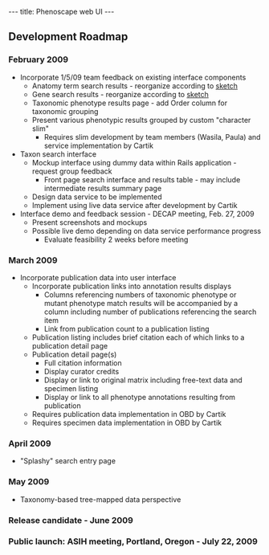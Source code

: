 ---
title: Phenoscape web UI
---

==Development Roadmap==
===February 2009===
* Incorporate 1/5/09 team feedback on existing interface components
** Anatomy term search results - reorganize according to [[:Image:Phenotype_search_page_mockup.jpg|sketch]]
** Gene search results - reorganize according to [[:Image:Gene_search_page_mockup.jpg|sketch]]
** Taxonomic phenotype results page - add Order column for taxonomic grouping
** Present various phenotypic results grouped by custom "character slim"
*** Requires slim development by team members (Wasila, Paula) and service implementation by Cartik
* Taxon search interface
** Mockup interface using dummy data within Rails application - request group feedback
*** Front page search interface and results table - may include intermediate results summary page
** Design data service to be implemented
** Implement using live data service after development by Cartik
* Interface demo and feedback session - DECAP meeting, Feb. 27, 2009
** Present screenshots and mockups
** Possible live demo depending on data service performance progress
*** Evaluate feasibility 2 weeks before meeting

===March 2009===
* Incorporate publication data into user interface
** Incorporate publication links into annotation results displays
*** Columns referencing numbers of taxonomic phenotype or mutant phenotype match results will be accompanied by a column including number of publications referencing the search item
*** Link from publication count to a publication listing
** Publication listing includes brief citation each of which links to a publication detail page
** Publication detail page(s)
*** Full citation information
*** Display curator credits
*** Display or link to original matrix including free-text data and specimen listing
*** Display or link to all phenotype annotations resulting from publication
** Requires publication data implementation in OBD by Cartik
** Requires specimen data implementation in OBD by Cartik

===April 2009===
* "Splashy" search entry page
===May 2009===
* Taxonomy-based tree-mapped data perspective
===Release candidate - June 2009===

===Public launch: ASIH meeting, Portland, Oregon - July 22, 2009===